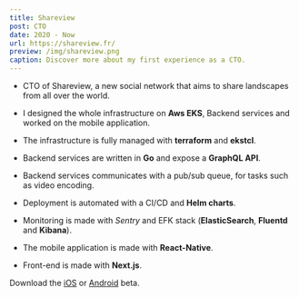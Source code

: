 ```yaml
---
title: Shareview
post: CTO
date: 2020 - Now
url: https://shareview.fr/
preview: /img/shareview.png
caption: Discover more about my first experience as a CTO.
---
```


- CTO of Shareview, a new social network that aims to share landscapes from all over the world.

- I designed the whole infrastructure on **Aws EKS**, Backend services and worked on the mobile application.

- The infrastructure is fully managed with **terraform** and **ekstcl**.

- Backend services are written in **Go** and expose a **GraphQL API**.

- Backend services communicates with a pub/sub queue, for tasks such as video encoding.

- Deployment is automated with a CI/CD and **Helm charts**.

- Monitoring is made with *Sentry* and EFK stack (**ElasticSearch**, **Fluentd** and **Kibana**).

- The mobile application is made with **React-Native**.

- Front-end is made with **Next.js**.

Download the [iOS](https://testflight.apple.com/join/SJlW5hKV) or [Android](https://play.google.com/store/apps/details?id=fr.shareview.app) beta.

